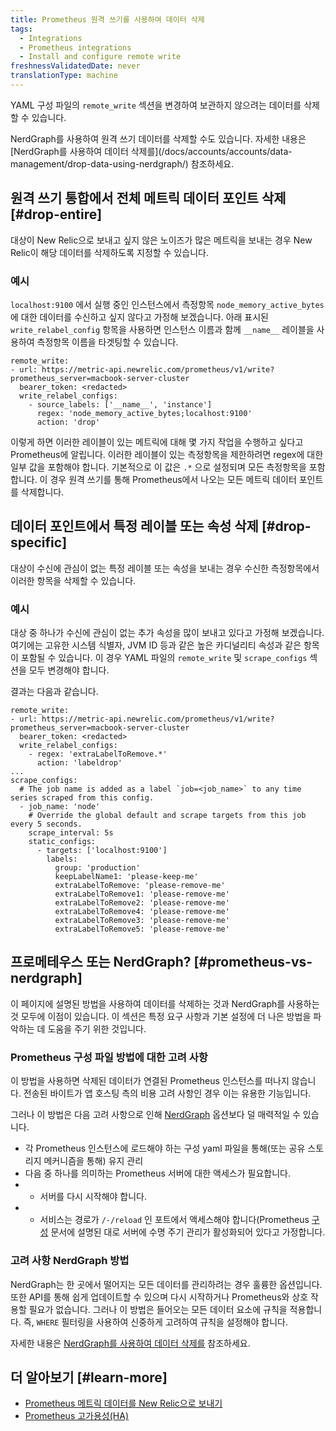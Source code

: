 ```yaml
---
title: Prometheus 원격 쓰기를 사용하여 데이터 삭제
tags:
  - Integrations
  - Prometheus integrations
  - Install and configure remote write
freshnessValidatedDate: never
translationType: machine
---
```


YAML 구성 파일의 `remote_write` 섹션을 변경하여 보관하지 않으려는 데이터를 삭제할 수 있습니다.

<Callout variant="tip">
  NerdGraph를 사용하여 원격 쓰기 데이터를 삭제할 수도 있습니다. 자세한 내용은 [NerdGraph를 사용하여 데이터 삭제를](/docs/accounts/accounts/data-management/drop-data-using-nerdgraph/) 참조하세요.
</Callout>

## 원격 쓰기 통합에서 전체 메트릭 데이터 포인트 삭제 [#drop-entire]

대상이 New Relic으로 보내고 싶지 않은 노이즈가 많은 메트릭을 보내는 경우 New Relic이 해당 데이터를 삭제하도록 지정할 수 있습니다.

### 예시

`localhost:9100` 에서 실행 중인 인스턴스에서 측정항목 `node_memory_active_bytes` 에 대한 데이터를 수신하고 싶지 않다고 가정해 보겠습니다. 아래 표시된 `write_relabel_config` 항목을 사용하면 인스턴스 이름과 함께 `__name__` 레이블을 사용하여 측정항목 이름을 타겟팅할 수 있습니다.

```
remote_write:
- url: https://metric-api.newrelic.com/prometheus/v1/write?prometheus_server=macbook-server-cluster
  bearer_token: <redacted>
  write_relabel_configs:
    - source_labels: ['__name__', 'instance']
      regex: 'node_memory_active_bytes;localhost:9100'
      action: 'drop'
```

이렇게 하면 이러한 레이블이 있는 메트릭에 대해 몇 가지 작업을 수행하고 싶다고 Prometheus에 알립니다. 이러한 레이블이 있는 측정항목을 제한하려면 regex에 대한 일부 값을 포함해야 합니다. 기본적으로 이 값은 `.*` 으로 설정되며 모든 측정항목을 포함합니다. 이 경우 원격 쓰기를 통해 Prometheus에서 나오는 모든 메트릭 데이터 포인트를 삭제합니다.

## 데이터 포인트에서 특정 레이블 또는 속성 삭제 [#drop-specific]

대상이 수신에 관심이 없는 특정 레이블 또는 속성을 보내는 경우 수신한 측정항목에서 이러한 항목을 삭제할 수 있습니다.

### 예시

대상 중 하나가 수신에 관심이 없는 추가 속성을 많이 보내고 있다고 가정해 보겠습니다. 여기에는 고유한 시스템 식별자, JVM ID 등과 같은 높은 카디널리티 속성과 같은 항목이 포함될 수 있습니다. 이 경우 YAML 파일의 `remote_write` 및 `scrape_configs` 섹션을 모두 변경해야 합니다.

결과는 다음과 같습니다.

```
remote_write:
- url: https://metric-api.newrelic.com/prometheus/v1/write?prometheus_server=macbook-server-cluster
  bearer_token: <redacted>
  write_relabel_configs:
    - regex: 'extraLabelToRemove.*'
      action: 'labeldrop'
...
scrape_configs:
  # The job name is added as a label `job=<job_name>` to any time series scraped from this config.
  - job_name: 'node'
    # Override the global default and scrape targets from this job every 5 seconds.
    scrape_interval: 5s
    static_configs:
      - targets: ['localhost:9100']
        labels:
          group: 'production'
          keepLabelName1: 'please-keep-me'
          extraLabelToRemove: 'please-remove-me'
          extraLabelToRemove1: 'please-remove-me'
          extraLabelToRemove2: 'please-remove-me'
          extraLabelToRemove4: 'please-remove-me'
          extraLabelToRemove3: 'please-remove-me'
          extraLabelToRemove5: 'please-remove-me'
```

## 프로메테우스 또는 NerdGraph? [#prometheus-vs-nerdgraph]

이 페이지에 설명된 방법을 사용하여 데이터를 삭제하는 것과 NerdGraph를 사용하는 것 모두에 이점이 있습니다. 이 섹션은 특정 요구 사항과 기본 설정에 더 나은 방법을 파악하는 데 도움을 주기 위한 것입니다.

### Prometheus 구성 파일 방법에 대한 고려 사항

이 방법을 사용하면 삭제된 데이터가 연결된 Prometheus 인스턴스를 떠나지 않습니다. 전송된 바이트가 앱 호스팅 측의 비용 고려 사항인 경우 이는 유용한 기능입니다.

그러나 이 방법은 다음 고려 사항으로 인해 [NerdGraph](/docs/accounts/accounts/data-management/drop-data-using-nerdgraph/) 옵션보다 덜 매력적일 수 있습니다.

* 각 Prometheus 인스턴스에 로드해야 하는 구성 yaml 파일을 통해(또는 공유 스토리지 메커니즘을 통해) 유지 관리
* 다음 중 하나를 의미하는 Prometheus 서버에 대한 액세스가 필요합니다.
* * 서버를 다시 시작해야 합니다.
* * 서비스는 경로가 `/-/reload` 인 포트에서 액세스해야 합니다(Prometheus [구성](https://prometheus.io/docs/prometheus/latest/configuration/configuration/#configuration) 문서에 설명된 대로 서버에 수명 주기 관리가 활성화되어 있다고 가정합니다.

### 고려 사항 NerdGraph 방법

NerdGraph는 한 곳에서 떨어지는 모든 데이터를 관리하려는 경우 훌륭한 옵션입니다. 또한 API를 통해 쉽게 업데이트할 수 있으며 다시 시작하거나 Prometheus와 상호 작용할 필요가 없습니다. 그러나 이 방법은 들어오는 모든 데이터 요소에 규칙을 적용합니다. 즉, `WHERE` 필터링을 사용하여 신중하게 고려하여 규칙을 설정해야 합니다.

자세한 내용은 [NerdGraph를 사용하여 데이터 삭제를](/docs/accounts/accounts/data-management/drop-data-using-nerdgraph/) 참조하세요.

## 더 알아보기 [#learn-more]

* [Prometheus 메트릭 데이터를 New Relic으로 보내기](/docs/integrations/prometheus-integrations/get-started/send-prometheus-metric-data-new-relic/)
* [Prometheus 고가용성(HA)](/docs/integrations/prometheus-integrations/install-configure/prometheus-high-availability-ha/)
